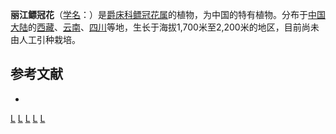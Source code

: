 {{Speciesbox
| genus = Cystacanthus
| species = affinis
| authority = W. W. Sm.
}}

'''丽江鳔冠花'''（[[学名|学名]]：{{lang|la|''Cystacanthus affinis''}}）是[[爵床科|爵床科]][[鳔冠花属|鳔冠花属]]的植物，为中国的特有植物。分布于[[中国大陆|中国大陆]]的[[西藏|西藏]]、[[云南|云南]]、[[四川|四川]]等地，生长于海拔1,700米至2,200米的地区，目前尚未由人工引种栽培。

== 参考文献 ==
<div class="references-small">
* {{cite web| url =http://www.bioinfo.cn/db05/KmzwSpecies.php?action=view&id=58| title =丽江鳔冠花| work =《中国高等植物数据库全库》| publisher =中国科学院微生物研究所| author =昆明植物研究所| accessdate =2009-02-20| deadurl =yes| archiveurl =https://web.archive.org/web/20160305004444/http://www.bioinfo.cn/db05/KmzwSpecies.php?action=view&id=58| archivedate =2016-03-05}}
</div>
{{Taxonbar|from=Q10877596}}

[[Category:鳔冠花属|L]]
[[Category:中国特有植物|L]]
[[Category:西藏植物|L]]
[[Category:云南植物|L]]
[[Category:四川植物|L]]